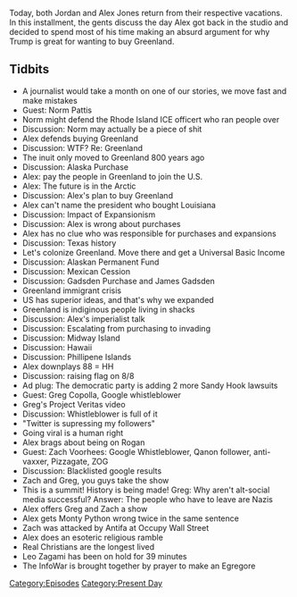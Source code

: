 {{Episode
    | title           = August 16, 2019
    | caption         = [https://knowledgefight.libsyn.com/knowledge-fight-august-16-2019 Listen to this episode on Libsyn]
    | episodeNumber   = 333
    | length          = 02:16:44
    | airDate         = August 21, 2019
    | coverageDate    = August 16, 2019
    | episodeType     = [[:Category:Present Day|Present Day]]
    | appearance      = [[Norm Pattis]], [[Greg Copolla]], [[Zach Voorhees]], [[Leo Zagami]]
    | previousEpisode = [[332: Anunnaki Stasis and Emerald Treaties]]
    | nextEpisode     = [[334: August 21-22, 2019]]
}}

{{Stub}}

Today, both Jordan and Alex Jones return from their respective vacations. In this installment, the gents discuss the day Alex got back in the studio and decided to spend most of his time making an absurd argument for why Trump is great for wanting to buy Greenland.

==Tidbits==

*A journalist would take a month on one of our stories, we move fast and make mistakes
*Guest: Norm Pattis
*Norm might defend the Rhode Island ICE officert who ran people over
*Discussion: Norm may actually be a piece of shit
*Alex defends buying Greenland
*Discussion: WTF? Re: Greenland
*The inuit only moved to Greenland 800 years ago
*Discussion: Alaska Purchase
*Alex: pay the people in Greenland to join the U.S.
*Alex: The future is in the Arctic
*Discussion: Alex's plan to buy Greenland
*Alex can't name the president who bought Louisiana
*Discussion: Impact of Expansionism
*Discussion: Alex is wrong about purchases
*Alex has no clue who was responsible for purchases and expansions
*Discussion: Texas history
*Let's colonize Greenland. Move there and get a Universal Basic Income
*Discussion: Alaskan Permanent Fund
*Discussion: Mexican Cession
*Discussion: Gadsden Purchase and James Gadsden
*Greenland immigrant crisis
*US has superior ideas, and that's why we expanded
*Greenland is indiginous people living in shacks
*Discussion: Alex's imperialist talk
*Discussion: Escalating from purchasing to invading
*Discussion: Midway Island
*Discussion: Hawaii
*Discussion: Phillipene Islands
*Alex downplays 88 = HH
*Discussion: raising flag on 8/8
*Ad plug: The democratic party is adding 2 more Sandy Hook lawsuits
*Guest: Greg Copolla, Google whistleblower
*Greg's Project Veritas video
*Discussion: Whistleblower is full of it
*"Twitter is supressing my followers"
*Going viral is a human right
*Alex brags about being on Rogan
*Guest: Zach Voorhees: Google Whistleblower, Qanon follower, anti-vaxxer, Pizzagate, ZOG
*Discussion: Blacklisted google results
*Zach and Greg, you guys take the show
*This is a summit! History is being made! Greg: Why aren't alt-social media successful? Answer: The people who have to leave are Nazis
*Alex offers Greg and Zach a show
*Alex gets Monty Python wrong twice in the same sentence
*Zach was attacked by Antifa at Occupy Wall Street
*Alex does an esoteric religious ramble
*Real Christians are the longest lived
*Leo Zagami has been on hold for 39 minutes
*The InfoWar is brought together by prayer to make an Egregore

[[Category:Episodes]]
[[Category:Present Day]]
